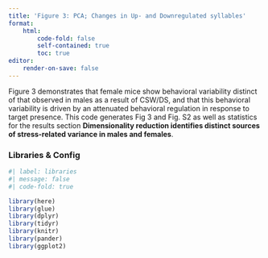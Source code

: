 ```yaml
---
title: 'Figure 3: PCA; Changes in Up- and Downregulated syllables'
format:
    html:
        code-fold: false
        self-contained: true
        toc: true
editor:
    render-on-save: false
---
```


Figure 3 demonstrates that female mice show behavioral variability distinct of that observed in males as a result of CSW/DS, and that this behavioral variability is driven by an attenuated behavioral regulation in response to target presence. This code generates Fig 3 and Fig. S2 as well as statistics for the results section **Dimensionality reduction identifies distinct sources of stress-related variance in males and females**.

### Libraries & Config
```r
#| label: libraries
#| message: false
#| code-fold: true

library(here)
library(glue)
library(dplyr)
library(tidyr)
library(knitr)
library(pander)
library(ggplot2)
```
